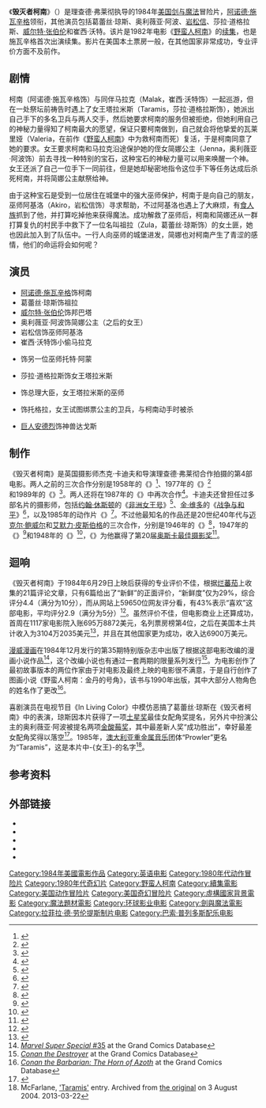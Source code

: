 {{noteTA|T=zh-hans:毁灭者柯南; zh-tw:毀天滅地 (電影); 
|G1=Show
|G2=Movie
|1=zh-hans:野蛮人柯南; zh-tw:王者之劍; zh-hk:王者之劍; zh-sg:王者之剑;
|2=zh-hans:毁灭者柯南; zh-tw:毀天滅地; 
|3=zh-hans:阿诺德·施瓦辛格;zh-hk:阿諾·舒華辛力加;zh-tw:阿諾·史瓦辛格;
|4=zh-hans:施瓦辛格;zh-hk:舒華辛力加;zh-tw:史瓦辛格;
}}
{{Infobox film
| name           = 毁灭者柯南<br>Conan the Destroyer
| image          = Conan the destroyer.jpg
| director       = {{link-en|理查德·弗莱彻|Richard Fleischer}}
| producer       = {{link-en|拉菲拉·德·劳伦提斯|Raffaella De Laurentiis}}
| screenplay     = {{link-en|斯坦利·曼恩|Stanley Mann}}
| story          = {{link-en|罗伊·托马斯|Roy Thomas}}<br>{{link-en|格瑞·康威|Gerry Conway}}
| based on       = 根据[[罗伯特·E·霍华德|罗伯特·E·霍华德]]的《野蛮人柯南》系列短篇小说改编
| starring       = [[阿诺德·施瓦辛格|阿诺德·施瓦辛格]]<br>{{link-en|葛蕾丝·琼斯|Grace Jones}}<br>{{link-en|奥利薇亚·阿波|Olivia d'Abo}}<br>[[岩松信|岩松信]]<br>{{link-en|莎拉·道格拉斯|Sarah Douglas}}<br>[[威尔特·张伯伦|威尔特·张伯伦]]<br>{{link-en|崔西·沃特|Tracey Walter}}<ref>{{imdb title|id=0087078|title=毁灭者柯南}}</ref>
| music          = {{link-en|巴索·普列多斯|Basil Poledouris}}
| cinematography = {{link-en|杰克·卡迪夫|Jack Cardiff}}
| editing        = 弗兰克·J·乌里奥斯特（Frank J. Urioste）
| studio         = [[迪诺·德·劳伦蒂斯|迪诺·德·劳伦蒂斯公司]]
| distributor    = [[环球影业|环球影业]]
| released       = {{start date|1984|6|29}}
| runtime        = 101分钟
| country        = 美国
| language       = [[英语|英语]]
| budget         = 1800万美元<ref>{{cite web |url=http://www.the-numbers.com/movies/1984/0CNN2.php |title=Conan the Destroyer - Box Office Data |work=The Numbers |accessdate=2011-07-29 |archive-date=2013-12-27 |archive-url=https://web.archive.org/web/20131227103801/http://www.the-numbers.com/movies/1984/0CNN2.php |dead-url=no }}</ref>
| gross          = 3104万2035美元（美国本土）
| preceded_by    = 《[[野蛮人柯南_(1982年电影)|野蛮人柯南]]》
| cn_name = 毁灭者柯南
| hk_name = 
| tw_name = 毀天滅地
}}

《'''毁灭者柯南'''》（{{lang-en|''Conan the Destroyer''}}）是理查德·弗莱彻执导的1984年[[美国|美国]][[剑与魔法|剑与魔法]]冒险片，[[阿诺德·施瓦辛格|阿诺德·施瓦辛格]]领衔，其他演员包括葛蕾丝·琼斯、奥利薇亚·阿波、[[岩松信|岩松信]]、莎拉·道格拉斯、[[威尔特·张伯伦|威尔特·张伯伦]]和崔西·沃特。该片是1982年电影《[[野蛮人柯南_(1982年电影)|野蛮人柯南]]》的[[续集|续集]]，也是施瓦辛格首次出演续集。影片在美国本土票房一般，在其他国家非常成功，专业评价方面不及前作。

== 剧情 ==
柯南（阿诺德·施瓦辛格饰）与同伴马拉克（Malak，崔西·沃特饰）一起巡游，但在一处祭坛前祷告时遇上了女王塔拉米斯（Taramis，莎拉·道格拉斯饰），她派出自己手下的多名卫兵与两人交手，然后她要求柯南的服务但被拒绝，但她利用自己的神秘力量得知了柯南最大的愿望，保证只要柯南做到，自己就会将他挚爱的瓦莱里娅（Valeria，在前作《[[野蛮人柯南_(1982年电影)|野蛮人柯南]]》中为救柯南而死）复活，于是柯南同意了她的要求。女王要求柯南和马拉克沿途保护她的侄女简娜公主（Jenna，奥利薇亚·阿波饰）前去寻找一种特别的宝石，这种宝石的神秘力量可以用来唤醒一个神。女王还派了自己一位手下一同前往，但是她却秘密地指令这位手下等任务达成后杀死柯南，并将简娜公主献祭给神。

由于这种宝石是受到一位居住在城堡中的强大巫师保护，柯南于是向自己的朋友，巫师阿基洛（Akiro，岩松信饰）寻求帮助，不过阿基洛也遇上了大麻烦，有[[食人|食人族]]抓到了他，并打算吃掉他来获得魔法。成功解救了巫师后，柯南和简娜还从一群打算复仇的村民手中救下了一位名叫祖拉（Zula，葛蕾丝·琼斯饰）的女土匪，她也因此加入到了队伍中。一行人向巫师的城堡进发，简娜也对柯南产生了青涩的感情，他们的命运将会如何呢？

==演员==
* [[阿诺德·施瓦辛格|阿诺德·施瓦辛格]]饰柯南
* 葛蕾丝·琼斯饰祖拉
* [[威尔特·张伯伦|威尔特·张伯伦]]饰邦巴塔
* 奥利薇亚·阿波饰简娜公主（之后的女王）
* 岩松信饰巫师阿基洛
* 崔西·沃特饰小偷马拉克
* {{link-en|帕特·罗奇|Pat Roach}}饰另一位巫师托特·阿蒙
* 莎拉·道格拉斯饰女王塔拉米斯
* {{link-en|杰夫·科里|Jeff Corey}}饰总理大臣，女王塔拉米斯的巫师
* {{link-en|史文-欧尔·托尔森|Sven-Ole Thorsen}}饰托格拉，女王试图绑票公主的卫兵，与柯南动手时被杀
* [[巨人安德烈|巨人安德烈]]饰神兽达戈斯

==制作==
《毁灭者柯南》是英国摄影师杰克·卡迪夫和导演理查德·弗莱彻合作拍摄的第4部电影。两人之前的三次合作分别是1958年的《{{link-en|七海霸王|The Vikings (1958 film)}}》<ref>{{Cite web |url=http://www.imdb.com/title/tt0052365/ |title=The Vikings (1958) - IMDb |accessdate=2013-06-18 |archive-date=2013-02-03 |archive-url=https://web.archive.org/web/20130203035532/http://www.imdb.com/title/tt0052365/ |dead-url=no }}</ref>、1977年的《{{link-en|王子与乞丐 (电影)|Crossed Swords (film)|王子与乞丐}}》<ref>{{Cite web |url=http://www.imdb.com/title/tt0077381/ |title=Crossed Swords (1977) - IMDb |access-date=2013-06-18 |archive-date=2021-03-29 |archive-url=https://web.archive.org/web/20210329183224/https://www.imdb.com/title/tt0077381/ |dead-url=no }}</ref>和1989年的《{{link-en|鬼屋3|Amityville 3-D}}》<ref>{{Cite web |url=http://www.imdb.com/title/tt0085159/ |title=Amityville 3-D (1983) - IMDb |access-date=2013-06-18 |archive-date=2021-02-17 |archive-url=https://web.archive.org/web/20210217142647/https://www.imdb.com/title/tt0085159/ |dead-url=no }}</ref>。两人还将在1987年的《{{link-en|抢钱也疯狂|Million Dollar Mystery}}》中再次合作<ref>{{Cite web |url=http://www.imdb.com/title/tt0093539/ |title=Million Dollar Mystery (1987) - IMDb |access-date=2013-06-18 |archive-date=2020-10-23 |archive-url=https://web.archive.org/web/20201023140615/https://www.imdb.com/title/tt0093539/ |dead-url=no }}</ref>。卡迪夫还曾担任过多部名片的摄影师，包括[[约翰·休斯顿|约翰·休斯顿]]的《[[非洲女王号|非洲女王号]]》<ref>{{Cite web |url=http://www.imdb.com/title/tt0043265/ |title=The African Queen (1951) - IMDb |access-date=2013-06-18 |archive-date=2021-04-11 |archive-url=https://web.archive.org/web/20210411040229/https://www.imdb.com/title/tt0043265/ |dead-url=no }}</ref>、[[金·维多|金·维多]]的《[[战争与和平_(1956年电影)|战争与和平]]》<ref>{{Cite web |url=http://www.imdb.com/title/tt0049934/ |title=War and Peace (1956) - IMDb |access-date=2013-06-18 |archive-date=2021-03-06 |archive-url=https://web.archive.org/web/20210306140805/https://www.imdb.com/title/tt0049934/ |dead-url=no }}</ref>，以及1985年的动作片《{{link-en|第一滴血II|Rambo: First Blood Part II}}》<ref>{{Cite web |url=http://www.imdb.com/title/tt0089880/ |title=Rambo First Blood Part II (1985) - IMDb |access-date=2013-06-18 |archive-date=2021-03-26 |archive-url=https://web.archive.org/web/20210326033306/https://www.imdb.com/title/tt0089880/ |dead-url=no }}</ref>。不过他最知名的作品还是20世纪40年代与[[迈克尔·鲍威尔|迈克尔·鲍威尔]]和[[艾默力·皮斯伯格|艾默力·皮斯伯格]]的三次合作，分别是1946年的《{{link-en|平步青云 (电影)|A Matter of Life and Death (film)|平步青云}}》<ref>{{Cite web |url=http://www.imdb.com/title/tt0038733/ |title=A Matter of Life and Death (1946) - IMDb |access-date=2013-06-18 |archive-date=2021-03-06 |archive-url=https://web.archive.org/web/20210306023910/https://www.imdb.com/title/tt0038733/ |dead-url=no }}</ref>，1947年的《{{link-en|黑水仙|Black Narcissus}}》<ref>{{Cite web |url=http://www.imdb.com/title/tt0039192/ |title=Black Narcissus (1947) - IMDb |access-date=2013-06-18 |archive-date=2021-03-19 |archive-url=https://web.archive.org/web/20210319203810/https://www.imdb.com/title/tt0039192/ |dead-url=no }}</ref>和1948年的《{{link-en|红菱艳|The Red Shoes (1948 film)}}》<ref>{{Cite web |url=http://www.imdb.com/title/tt0040725/ |title=The Red Shoes (1948) - IMDb |access-date=2013-06-18 |archive-date=2008-02-14 |archive-url=https://web.archive.org/web/20080214210302/http://www.imdb.com/title/tt0040725/ |dead-url=no }}</ref>，《{{link-en|黑水仙|Black Narcissus}}》为他赢得了第20届[[奥斯卡金像奖|奥斯卡]][[奥斯卡最佳摄影奖|最佳摄影奖]]<ref name="Oscars1948">{{Cite web|url=http://www.oscars.org/awards/academyawards/legacy/ceremony/20th-winners.html |title=The 20th Academy Awards (1948) Nominees and Winners |accessdate=2013-06-18 |work=oscars.org |archiveurl=https://web.archive.org/web/20110706093801/http://www.oscars.org/awards/academyawards/legacy/ceremony/20th-winners.html |archivedate=2011-07-06 |deadurl=no }}</ref>。

==迴响==
《毁灭者柯南》于1984年6月29日上映后获得的专业评价不佳，根据[[烂蕃茄|烂蕃茄]]上收集的21篇评论文章，只有6篇给出了“新鲜”的正面评价，“新鲜度”仅为29%，综合评分4.4（满分为10分），而从网站上59650位网友评分看，有43%表示“喜欢”这部电影，平均评分2.9（满分为5分）<ref>{{cite web |title=Conan the Destroyer (1984) |accessdate=2013-06-18 |url=http://www.rottentomatoes.com/m/conan_the_destroyer/ |publisher=Rotten Tomatoes |archive-date=2021-03-09 |archive-url=https://web.archive.org/web/20210309225112/https://www.rottentomatoes.com/m/conan_the_destroyer |dead-url=no }}</ref>。虽然评价不佳，但电影商业上还算成功，首周在1117家电影院入账695万8872美元，名列票房榜第4位，之后在美国本土共计收入为3104万2035美元<ref>{{cite web |url=http://www.boxofficemojo.com/movies/?id=conanthedestroyer.htm |title=Conan the Destroyer |publisher=Box Office Mojo |accessdate=2013-06-18 |archive-date=2018-12-24 |archive-url=https://web.archive.org/web/20181224220236/https://www.boxofficemojo.com/movies/?id=conanthedestroyer.htm |dead-url=no }}</ref>，并且在其他国家更为成功，收入达6900万美元。

[[漫威漫画|漫威漫画]]在1984年12月发行的第35期特别版杂志中出版了根据这部电影改编的漫画小说作品<ref>[http://www.comics.org/issue/39422/ ''Marvel Super Special'' #35] {{Wayback|url=http://www.comics.org/issue/39422/ |date=20170103155421 }} at the Grand Comics Database</ref>，这个改编小说也有通过一套两期的限量系列发行<ref>[http://www.comics.org/series/3012/ ''Conan the Destroyer''] {{Wayback|url=http://www.comics.org/series/3012/ |date=20200418061740 }} at the Grand Comics Database</ref>。为电影创作了最初故事版本的两位作家由于对电影及最终上映的电影很不满意，于是自行创作了图画小说《野蛮人柯南：金丹的号角》，该书与1990年出版，其中大部分人物角色的姓名作了更改<ref>[http://www.comics.org/issue/400180/ ''Conan the Barbarian: The Horn of Azoth''] {{Wayback|url=http://www.comics.org/issue/400180/ |date=20200418061747 }} at the Grand Comics Database</ref>。

喜剧演员{{link-en|金·韦恩斯|Kim Wayans}}在电视节目《In Living Color》中模仿恶搞了葛蕾丝·琼斯在《毁灭者柯南》中的表演，琼斯因本片获得了一项[[土星奖|土星奖]]最佳女配角奖提名，另外片中扮演公主的奥利薇亚·阿波被提名两项[[金酸莓奖|金酸莓奖]]，其中最差新人奖“成功胜出”，幸好最差女配角奖得以落空<ref>{{Cite web |url=http://www.imdb.com/title/tt0087078/awards |title=Conan the Destroyer (1984) - Awards |access-date=2013-06-18 |archive-date=2020-04-18 |archive-url=https://web.archive.org/web/20200418061750/https://www.imdb.com/title/tt0087078/awards |dead-url=no }}</ref>。1985年，[[澳大利亚|澳大利亚]][[重金属音乐|重金属音乐]]团体“Prowler”更名为“Taramis”，这是本片中-{女王}-的名字<ref name="McFarlane">McFarlane, [https://web.archive.org/web/20040803180958/http://www.whammo.com.au/encyclopedia.asp?articleid=709 'Taramis'] entry. Archived from [http://www.whammo.com.au/encyclopedia.asp?articleid=709 the original] on 3 August 2004. 2013-03-22</ref>。

==参考资料==
{{reflist|2}}

==外部链接==
*{{imdb title|id=0087078|title=毁灭者柯南}}
*{{amg movie|id=103716|title=毁灭者柯南}}
*{{rotten-tomatoes|id=conan_the_destroyer|title=毁灭者柯南}}
*{{mojo title|id=conanthedestroyer|title=毁灭者柯南}}
* {{douban}}

{{DEFAULTSORT:Conan the Destroyer}}
[[Category:1984年美國電影作品|Category:1984年美國電影作品]]
[[Category:英语电影|Category:英语电影]]
[[Category:1980年代动作冒险片|Category:1980年代动作冒险片]]
[[Category:1980年代奇幻片|Category:1980年代奇幻片]]
[[Category:野蛮人柯南|Category:野蛮人柯南]]
[[Category:續集電影|Category:續集電影]]
[[Category:美国动作冒险片|Category:美国动作冒险片]]
[[Category:美国奇幻冒险片|Category:美国奇幻冒险片]]
[[Category:虛構國家背景電影|Category:虛構國家背景電影]]
[[Category:魔法題材電影|Category:魔法題材電影]]
[[Category:环球影业电影|Category:环球影业电影]]
[[Category:劍與魔法電影|Category:劍與魔法電影]]
[[Category:拉菲拉·德·劳伦提斯制片电影|Category:拉菲拉·德·劳伦提斯制片电影]]
[[Category:巴索·普列多斯配乐电影|Category:巴索·普列多斯配乐电影]]